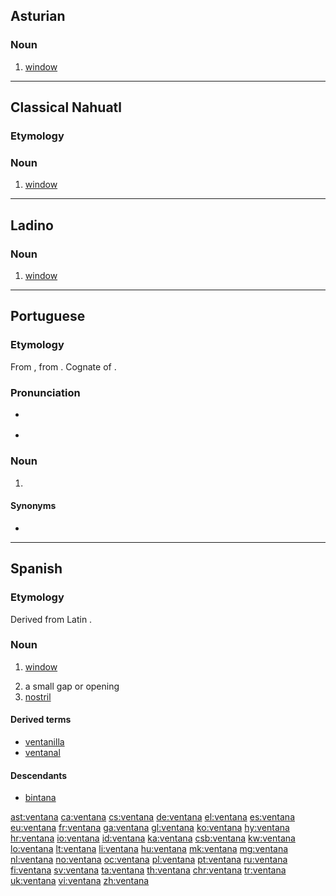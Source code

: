 ==Asturian==

===Noun===
{{ast-noun|f|ventanes}}

# [[window]]

----
==Classical Nahuatl==

===Etymology===
{{etyl|es|nci}} {{term|ventana|lang=es}}

===Noun===
{{head|nci|noun}}

# [[window]]
<!--commented out, incomprehensible
===References===
* '''1611''', Pedro de Arenas, ''Vocabulario manual de las lenguas Castellana y Mexicana'' (1793)  Why are there two dates here? 
**: ''la ventana-'' in '''ventana'''--- Is "in ventana" a translation? If so, put it in quotes. -->

----

==Ladino==

===Noun===
{{lad-noun|l|g=f}}

# [[window]]

----

==Portuguese==

===Etymology===
From {{etyl|es|pt}} {{m|es|ventana}}, from {{etyl|la|pt}} {{m|la|ventus}}. Cognate of {{m|pt|ventã}}.

===Pronunciation===
* {{a|Portugal}} {{IPA|/vẽ.ˈtɐ.nɐ/|lang=pt}}
* {{hyphenation|ven|ta|na|lang=pt}}

===Noun===
{{pt-noun|f|s}}

# {{context|Brazil|archaic|lang=pt}} {{l/en|window}}

====Synonyms====
* {{l/pt|janela}}

----

==Spanish==

===Etymology===
Derived from Latin {{term|ventus|lang=la}}.

===Noun===
{{es-noun|f}}

#  {{context|architecture|lang=es}} [[window]]
# a small gap or opening
# [[nostril]]

====Derived terms====
* [[ventanilla]]
* [[ventanal]]

====Descendants====
* [[bintana]]

[[ast:ventana]]
[[ca:ventana]]
[[cs:ventana]]
[[de:ventana]]
[[el:ventana]]
[[es:ventana]]
[[eu:ventana]]
[[fr:ventana]]
[[ga:ventana]]
[[gl:ventana]]
[[ko:ventana]]
[[hy:ventana]]
[[hr:ventana]]
[[io:ventana]]
[[id:ventana]]
[[ka:ventana]]
[[csb:ventana]]
[[kw:ventana]]
[[lo:ventana]]
[[lt:ventana]]
[[li:ventana]]
[[hu:ventana]]
[[mk:ventana]]
[[mg:ventana]]
[[nl:ventana]]
[[no:ventana]]
[[oc:ventana]]
[[pl:ventana]]
[[pt:ventana]]
[[ru:ventana]]
[[fi:ventana]]
[[sv:ventana]]
[[ta:ventana]]
[[th:ventana]]
[[chr:ventana]]
[[tr:ventana]]
[[uk:ventana]]
[[vi:ventana]]
[[zh:ventana]]